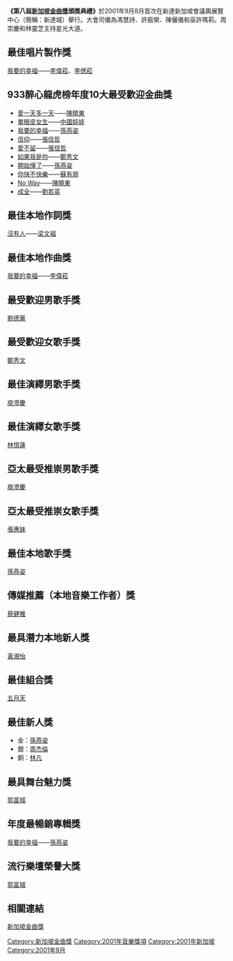 '''《第八屆[[新加坡金曲獎|新加坡金曲獎]]頒獎典禮》'''於2001年9月8月首次在新達新加坡會議輿展覽中心（簡稱：新達城）舉行。大會司儀為馮慧詩、許振榮、陳儷儀和巫許瑪莉。周崇慶和林靈芝主持星光大道。

==最佳唱片製作獎==
[[我要的幸福|我要的幸福]]——[[李偉菘|李偉菘]]、[[李偲菘|李偲菘]]

==933醉心龍虎榜年度10大最受歡迎金曲獎==
*[[愛一天多一天|愛一天多一天]]——[[陳曉東|陳曉東]]
*[[單眼皮女生|單眼皮女生]]——[[中國娃娃|中國娃娃]]
*[[我要的幸福|我要的幸福]]——[[孫燕姿|孫燕姿]]
*[[信仰|信仰]]——[[張信哲|張信哲]]
*[[愛不留|愛不留]]——[[張信哲|張信哲]]
*[[如果我是你|如果我是你]]——[[鄭秀文|鄭秀文]]
*[[開始懂了|開始懂了]]——[[孫燕姿|孫燕姿]]
*[[你快不快樂|你快不快樂]]——[[蘇有朋|蘇有朋]]
*[[No_Way|No Way]]——[[陳曉東|陳曉東]]
*[[成全|成全]]——[[劉若英|劉若英]]

==最佳本地作詞獎==
[[沒有人|沒有人]]——[[梁文褔|梁文褔]]

==最佳本地作曲獎==
[[我要的幸福|我要的幸福]]——[[李偉菘|李偉菘]]

==最受歡迎男歌手獎==
[[劉德華|劉德華]]

==最受歡迎女歌手獎==
[[鄭秀文|鄭秀文]]

==最佳演繹男歌手獎==
[[庾澄慶|庾澄慶]]

==最佳演繹女歌手獎==
[[林憶蓮|林憶蓮]]

==亞太最受推崇男歌手獎==
[[庾澄慶|庾澄慶]]

==亞太最受推崇女歌手獎==
[[張惠妹|張惠妹]]

==最佳本地歌手獎==
[[孫燕姿|孫燕姿]]

==傳媒推薦（本地音樂工作者）獎==
[[蔡健雅|蔡健雅]]

==最具潛力本地新人獎==
[[黃湘怡|黃湘怡]]

==最佳組合獎==
[[五月天|五月天]]

==最佳新人獎==
*金：[[孫燕姿|孫燕姿]]
*銀：[[周杰倫|周杰倫]]
*銅：[[林凡|林凡]]

==最具舞台魅力獎==
[[郭富城|郭富城]]

==年度最暢銷專輯獎==
[[我要的幸福|我要的幸福]]——[[孫燕姿|孫燕姿]]

==流行樂壇榮譽大獎==
[[郭富城|郭富城]]

==相關連結==
[[新加坡金曲獎|新加坡金曲獎]]

[[Category:新加坡金曲獎|Category:新加坡金曲獎]]
[[Category:2001年音樂獎項|Category:2001年音樂獎項]]
[[Category:2001年新加坡|Category:2001年新加坡]]
[[Category:2001年9月|Category:2001年9月]]